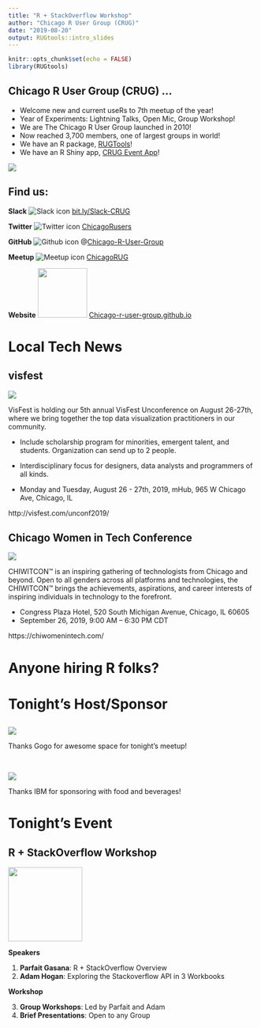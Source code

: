 ```yaml
---
title: "R + StackOverflow Workshop"
author: "Chicago R User Group (CRUG)"
date: "2019-08-20"
output: RUGtools::intro_slides
---
```



```r
knitr::opts_chunk$set(echo = FALSE)
library(RUGtools)
```

## Chicago R User Group (CRUG) ...

- Welcome new and current useRs to 7th meetup of the year!
- Year of Experiments: Lightning Talks, Open Mic, Group Workshop!
- We are The Chicago R User Group launched in 2010!
- Now reached 3,700 members, one of largest groups in world!
- We have an R package, [RUGTools](https://justinmshea.github.io/RUGtools/)!
- We have an R Shiny app, [CRUG Event App](https://parfaitg.shinyapps.io/CRUG_Attendance_App/)!

![](images/open_mic.png)

## Find us:

**Slack**
![Slack icon](images/slack_50x50.png) 
[bit.ly/Slack-CRUG](http://bit.ly/Slack-CRUG)

**Twitter**
![Twitter icon](images/twitter50x41.png)
[ChicagoRusers](https://twitter.com/ChicagoRusers)

**GitHub**
![Github icon](images/github.png)
@[Chicago-R-User-Group](https://github.com/Chicago-R-User-Group)

**Meetup**
![Meetup icon](images/m_swarm_50x50.png)
[ChicagoRUG](https://www.meetup.com/ChicagoRUG/)

**Website**
<img src="images/header-background.png" width="100px">
[Chicago-r-user-group.github.io](https://chicago-r-user-group.github.io/)

# Local Tech News

## visfest
![](images/visfest.png)


VisFest is holding our 5th annual VisFest Unconference on August 26-27th, where we bring together the top data visualization practitioners in our community.

- Include scholarship program for minorities, emergent talent, and students. Organization can send up to 2 people.

- Interdisciplinary focus for designers, data analysts and programmers of all kinds.

- Monday and Tuesday, August 26 - 27th, 2019, mHub, 965 W Chicago Ave, Chicago, IL 

http://visfest.com/unconf2019/



## Chicago Women in Tech Conference
![](images/Chi-Wit-Con.jpg)
<br/>

CHIWITCON™ is an inspiring gathering of technologists from Chicago and beyond. Open to all genders across all platforms and technologies, the CHIWITCON™ brings the achievements, aspirations, and career interests of inspiring individuals in technology to the forefront.

- Congress Plaza Hotel, 520 South Michigan Avenue, Chicago, IL 60605
- September 26, 2019, 9:00 AM – 6:30 PM CDT

https://chiwomenintech.com/


# Anyone hiring R folks? 

# Tonight's Host/Sponsor

## 
![](images/gogo_logo.png)


Thanks Gogo for awesome space for tonight's meetup!

<br/>

![](images/IBM-logo-black.png)


Thanks IBM for sponsoring with food and beverages!


# Tonight's Event

## R + StackOverflow Workshop

<img src="images/r_so_workshop.png" width="150px"/>

**Speakers**

1. **Parfait Gasana**: R + StackOverflow Overview
2. **Adam Hogan**: Exploring the Stackoverflow API in 3 Workbooks

**Workshop**

3. **Group Workshops**: Led by Parfait and Adam
4. **Brief Presentations**: Open to any Group






